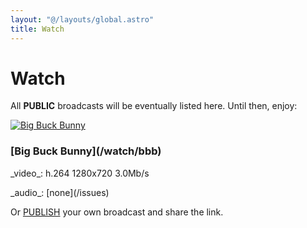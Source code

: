 ```yaml
---
layout: "@/layouts/global.astro"
title: Watch
---
```


# Watch

All **PUBLIC** broadcasts will be eventually listed here. Until then, enjoy:

<div class="grid grid-cols-[200px_1fr] items-center gap-6">
	<a href="/watch/bbb"><img src="/bunny.png" alt="Big Buck Bunny" /></a>
	<div>
		<h3 class="m-0 mb-4">[Big Buck Bunny](/watch/bbb)</h3>
    	<p class="m-0 text-sm">_video_: h.264 1280x720 3.0Mb/s</p>
    	<p class="m-0 text-sm">_audio_: [none](/issues)</p>
    </div>

</div>

Or [PUBLISH](/publish) your own broadcast and share the link.
